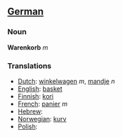 ==[[German]]==
===Noun===

'''Warenkorb''' ''m''

===Translations===
*[[Dutch]]: [[winkelwagen]] ''m'', [[mandje]] ''n''
*[[English]]: [[basket]]
*[[Finnish]]: [[kori]]
*[[French]]: [[panier]] ''m''
*[[Hebrew]]: [[]]
*[[Norwegian]]: [[kurv]]
*[[Polish]]: [[]]